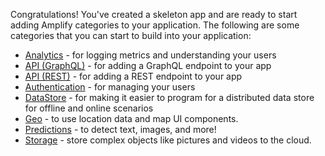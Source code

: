 Congratulations!  You've created a skeleton app and are ready to start adding Amplify categories to your application.  The following are some categories that you can start to build into your application:

* [Analytics](/lib-v1/analytics/getting-started) - for logging metrics and understanding your users
* [API (GraphQL)](/lib-v1/graphqlapi/getting-started) - for adding a GraphQL endpoint to your app
* [API (REST)](/lib-v1/restapi/getting-started) - for adding a REST endpoint to your app
* [Authentication](/lib-v1/auth/getting-started) - for managing your users
* [DataStore](/lib-v1/datastore/getting-started) - for making it easier to program for a distributed data store for offline and online scenarios
* [Geo](/lib-v1/geo/getting-started) - to use location data and map UI components.
* [Predictions](/lib-v1/predictions/getting-started) - to detect text, images, and more!
* [Storage](/lib-v1/storage/getting-started) - store complex objects like pictures and videos to the cloud.
